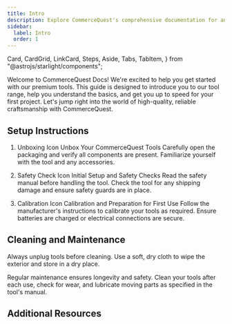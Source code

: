 ```yaml
---
title: Intro
description: Explore CommerceQuest's comprehensive documentation for an in-depth look at our premium tools and construction services. 
sidebar:
  label: Intro
  order: 1
---
```


  Card,
  CardGrid,
  LinkCard,
  Steps,
  Aside,
  Tabs,
  TabItem,
} from "@astrojs/starlight/components";

Welcome to CommerceQuest Docs! We're excited to help you get started with our premium tools. This guide is designed to introduce you to our tool range, help you understand the basics, and get you up to speed for your first project. Let's jump right into the world of high-quality, reliable craftsmanship with CommerceQuest.

## Setup Instructions

<Steps>

1. Unboxing Icon Unbox Your CommerceQuest Tools
   Carefully open the packaging and verify all components are present. Familiarize yourself with the tool and any accessories.

2. Safety Check Icon Initial Setup and Safety Checks
   Read the safety manual before handling the tool. Check the tool for any shipping damage and ensure safety guards are in place.

3. Calibration Icon Calibration and Preparation for First Use
   Follow the manufacturer's instructions to calibrate your tools as required. Ensure batteries are charged or electrical connections are secure.

</Steps>


## Cleaning and Maintenance

<Aside type="tip">
  Always unplug tools before cleaning. Use a soft, dry cloth to wipe the
  exterior and store in a dry place.
</Aside>

Regular maintenance ensures longevity and safety. Clean your tools after each use, check for wear, and lubricate moving parts as specified in the tool's manual.

## Additional Resources

<LinkCard
  title="In-depth Tutorials"
  description="Deep dive into using our tools with expert-led tutorials."
  href="en/guides/getting-started"
/>

<LinkCard
  title="Video Demos"
  description="Visual guides to get the most out of your tools."
  href="en/guides/getting-started"
/>

<LinkCard
  title="Warranty Information"
  description="Understand your coverage and how to make a claim if needed."
  href="en/guides/getting-started"
/>

